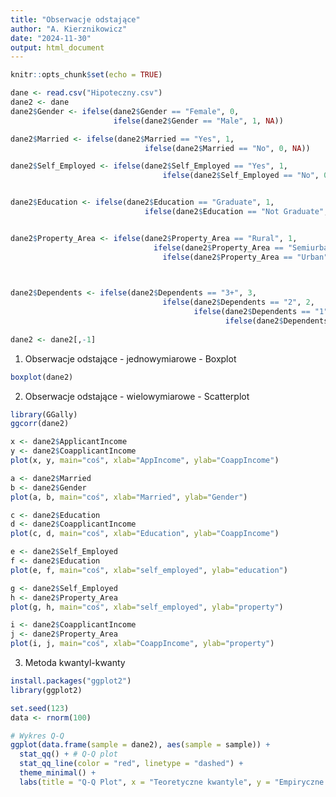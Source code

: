 ```yaml
---
title: "Obserwacje odstające"
author: "A. Kierznikowicz"
date: "2024-11-30"
output: html_document
---
```


```r
knitr::opts_chunk$set(echo = TRUE)
```

```r
dane <- read.csv("Hipoteczny.csv")
dane2 <- dane
dane2$Gender <- ifelse(dane2$Gender == "Female", 0,
                       ifelse(dane2$Gender == "Male", 1, NA))

dane2$Married <- ifelse(dane2$Married == "Yes", 1, 
                              ifelse(dane2$Married == "No", 0, NA))

dane2$Self_Employed <- ifelse(dane2$Self_Employed == "Yes", 1, 
                                  ifelse(dane2$Self_Employed == "No", 0, NA))


dane2$Education <- ifelse(dane2$Education == "Graduate", 1, 
                              ifelse(dane2$Education == "Not Graduate", 0, NA))


dane2$Property_Area <- ifelse(dane2$Property_Area == "Rural", 1, 
                                ifelse(dane2$Property_Area == "Semiurban", 2, 
                                  ifelse(dane2$Property_Area == "Urban", 3, NA)))
                            


dane2$Dependents <- ifelse(dane2$Dependents == "3+", 3, 
                                  ifelse(dane2$Dependents == "2", 2, 
                                         ifelse(dane2$Dependents == "1", 1,
                                                ifelse(dane2$Dependents == "0", 0, NA))))
                           
dane2 <- dane2[,-1]

```


1. Obserwacje odstające - jednowymiarowe - Boxplot

```r
boxplot(dane2)
```


2. Obserwacje odstające - wielowymiarowe - Scatterplot
```r
library(GGally)
ggcorr(dane2)

x <- dane2$ApplicantIncome
y <- dane2$CoapplicantIncome
plot(x, y, main="coś", xlab="AppIncome", ylab="CoappIncome")

a <- dane2$Married
b <- dane2$Gender
plot(a, b, main="coś", xlab="Married", ylab="Gender")

c <- dane2$Education
d <- dane2$CoapplicantIncome
plot(c, d, main="coś", xlab="Education", ylab="CoappIncome")

e <- dane2$Self_Employed
f <- dane2$Education
plot(e, f, main="coś", xlab="self_employed", ylab="education")

g <- dane2$Self_Employed
h <- dane2$Property_Area
plot(g, h, main="coś", xlab="self_employed", ylab="property")

i <- dane2$CoapplicantIncome
j <- dane2$Property_Area
plot(i, j, main="coś", xlab="CoappIncome", ylab="property")
```
3. Metoda kwantyl-kwanty

```r
install.packages("ggplot2")
library(ggplot2)

set.seed(123)
data <- rnorm(100)

# Wykres Q-Q
ggplot(data.frame(sample = dane2), aes(sample = sample)) +
  stat_qq() + # Q-Q plot
  stat_qq_line(color = "red", linetype = "dashed") +
  theme_minimal() +
  labs(title = "Q-Q Plot", x = "Teoretyczne kwantyle", y = "Empiryczne kwantyle")

```


